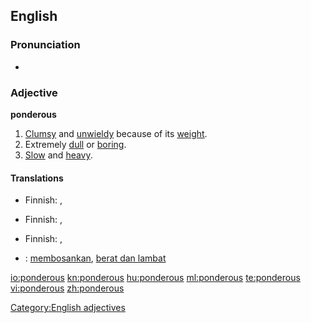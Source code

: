==English==

===Pronunciation===
* {{audio|en-us-ponderous.ogg|Audio (US)}}

===Adjective===
'''ponderous'''

# [[clumsy|Clumsy]] and [[unwieldy]] because of its [[weight]].
# Extremely [[dull]] or [[boring]].
# [[slow|Slow]] and [[heavy]].

====Translations====
{{trans-top|clumsy and unwieldy because of its weight}}
* Finnish: {{t-|fi|kömpelö}}, {{t+|fi|raskas}}
{{trans-mid}}
{{trans-bottom}}

{{trans-top|extremely dull or boring}}
* Finnish: {{t-|fi|pitkäpiimäinen}}, {{t-|fi|uuvuttava}}
{{trans-mid}}
{{trans-bottom}}

{{trans-top|slow and heavy}}
* Finnish: {{t-|fi|kömpelö}}, {{t+|fi|raskas}}
{{trans-mid}}
{{trans-bottom}}

{{checktrans-top}}
* {{ttbc|Indonesian}}: [[bosan|membosankan]], [[berat dan lambat]]
{{checktrans-bottom}}

[[Category:English adjectives]]

[[io:ponderous]]
[[kn:ponderous]]
[[hu:ponderous]]
[[ml:ponderous]]
[[te:ponderous]]
[[vi:ponderous]]
[[zh:ponderous]]